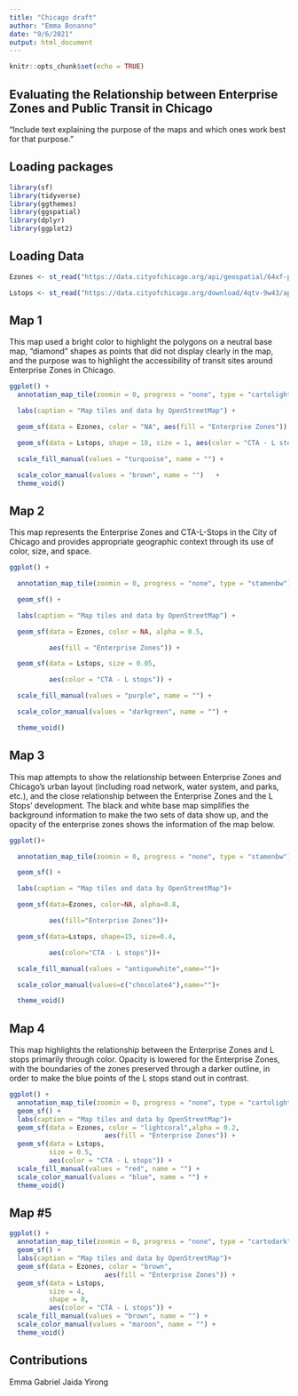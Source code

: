 ```yaml
---
title: "Chicago draft"
author: "Emma Bonanno"
date: "9/6/2021"
output: html_document
---
```


```r
knitr::opts_chunk$set(echo = TRUE)
```
## Evaluating the Relationship between Enterprise Zones and Public Transit in Chicago

"Include text explaining the purpose of the maps and which ones work best for that purpose."





## Loading packages

```r
library(sf)
library(tidyverse)
library(ggthemes)
library(ggspatial)
library(dplyr)
library(ggplot2)
```

## Loading Data

```r

Ezones <- st_read("https://data.cityofchicago.org/api/geospatial/64xf-pyvh?method=export&format=KML") 

Lstops <- st_read("https://data.cityofchicago.org/download/4qtv-9w43/application%2Fxml")
```
## Map 1

This map used a bright color to highlight the polygons on a neutral base map, "diamond” shapes as points that did not display clearly in the map, and the purpose was to highlight the accessibility of transit sites around Enterprise Zones in Chicago. 

```r
ggplot() + 
  annotation_map_tile(zoomin = 0, progress = "none", type = "cartolight")  + 

  labs(caption = "Map tiles and data by OpenStreetMap") + 

  geom_sf(data = Ezones, color = "NA", aes(fill = "Enterprise Zones")) +  

  geom_sf(data = Lstops, shape = 18, size = 1, aes(color = "CTA - L stops")) + 

  scale_fill_manual(values = "turquoise", name = "") + 

  scale_color_manual(values = "brown", name = "")   +
  theme_void() 
```
## Map 2

This map represents the Enterprise Zones and CTA-L-Stops in the City of Chicago and provides appropriate geographic context through its use of color, size, and space. 
```r
ggplot() + 

  annotation_map_tile(zoomin = 0, progress = "none", type = "stamenbw") + 

  geom_sf() + 

  labs(caption = "Map tiles and data by OpenStreetMap") + 

  geom_sf(data = Ezones, color = NA, alpha = 0.5, 

          aes(fill = "Enterprise Zones")) + 

  geom_sf(data = Lstops, size = 0.05,  

          aes(color = "CTA - L stops")) + 

  scale_fill_manual(values = "purple", name = "") + 

  scale_color_manual(values = "darkgreen", name = "") + 

  theme_void() 
```
## Map 3

This map attempts to show the relationship between Enterprise Zones and Chicago’s urban layout (including road network, water system, and parks, etc.), and the close relationship between the Enterprise Zones and the L Stops’ development. The black and white base map simplifies the background information to make the two sets of data show up, and the opacity of the enterprise zones shows the information of the map below.  

```r
ggplot()+ 

  annotation_map_tile(zoomin = 0, progress = "none", type = "stamenbw")  + 

  geom_sf() + 

  labs(caption = "Map tiles and data by OpenStreetMap")+ 

  geom_sf(data=Ezones, color=NA, alpha=0.8, 

          aes(fill="Enterprise Zones"))+ 

  geom_sf(data=Lstops, shape=15, size=0.4, 

          aes(color="CTA - L stops"))+ 

  scale_fill_manual(values = "antiquewhite",name="")+ 

  scale_color_manual(values=c("chocolate4"),name="")+ 

  theme_void() 
```
## Map 4

This map highlights the relationship between the Enterprise Zones and L stops primarily through color. Opacity is lowered for the Enterprise Zones, with the boundaries of the zones preserved through a darker outline, in order to make the blue points of the L stops stand out in contrast.  
```r
ggplot() +
  annotation_map_tile(zoomin = 0, progress = "none", type = "cartolight")  +
  geom_sf() +
  labs(caption = "Map tiles and data by OpenStreetMap")+
  geom_sf(data = Ezones, color = "lightcoral",alpha = 0.2,
                        aes(fill = "Enterprise Zones")) +
  geom_sf(data = Lstops,
          size = 0.5,
          aes(color = "CTA - L stops")) +
  scale_fill_manual(values = "red", name = "") +
  scale_color_manual(values = "blue", name = "") +
  theme_void()
```
## Map #5


```r
ggplot() +
  annotation_map_tile(zoomin = 0, progress = "none", type = "cartodark")  +
  geom_sf() +
  labs(caption = "Map tiles and data by OpenStreetMap")+
  geom_sf(data = Ezones, color = "brown",
                        aes(fill = "Enterprise Zones")) +
  geom_sf(data = Lstops,
          size = 4,
          shape = 8,
          aes(color = "CTA - L stops")) +
  scale_fill_manual(values = "brown", name = "") +
  scale_color_manual(values = "maroon", name = "") +
  theme_void()
```
## Contributions

Emma
Gabriel
Jaida
Yirong
